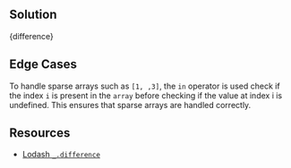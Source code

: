 

## Solution

<MDXCodeBlock>{difference}</MDXCodeBlock>

## Edge Cases

To handle sparse arrays such as `[1, ,3]`, the `in` operator is used check if the index `i` is present in the `array` before checking if the value at index i is undefined. This ensures that sparse arrays are handled correctly.

## Resources

- [Lodash `_.difference`](https://lodash.com/docs/#difference)

